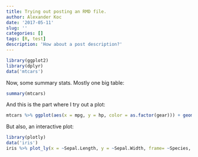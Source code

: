 ```yaml
---
title: Trying out posting an RMD file.
author: Alexander Koc
date: '2017-05-11'
slug: ''
categories: []
tags: [R, test]
description: 'How about a post description?'
---
```


```r
library(ggplot2)
library(dplyr)
data('mtcars')
```

Now, some summary stats. Mostly one big table:

```r
summary(mtcars)
```

And this is the part where I try out a plot:

```r
mtcars %>% ggplot(aes(x = mpg, y = hp, color = as.factor(gear))) + geom_point()
```

But also, an interactive plot:

```r
library(plotly)
data('iris')
iris %>% plot_ly(x = ~Sepal.Length, y = ~Sepal.Width, frame= ~Species, type = 'scatter', mode = 'markers')

```

